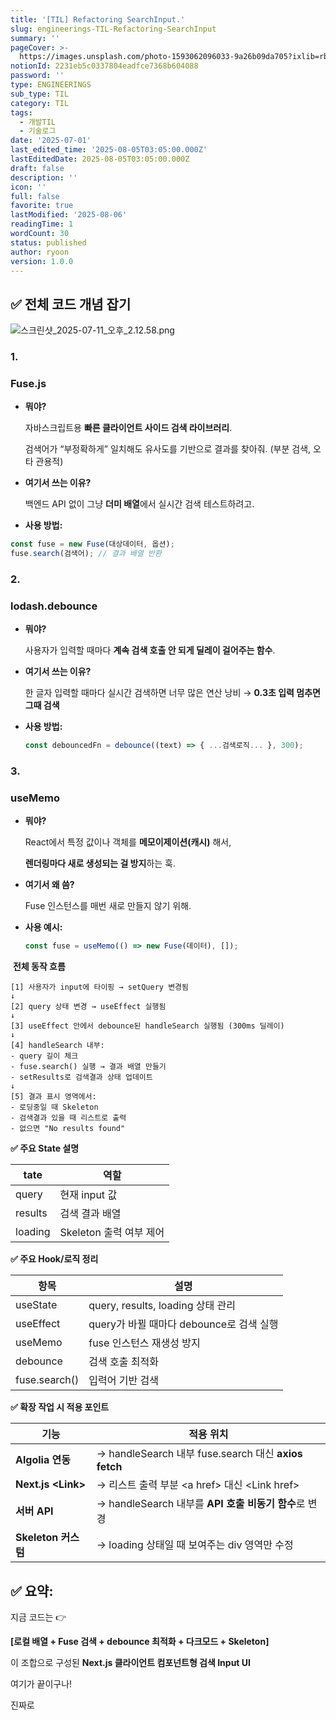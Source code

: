 ```yaml
---
title: '[TIL] Refactoring SearchInput.'
slug: engineerings-TIL-Refactoring-SearchInput
summary: ''
pageCover: >-
  https://images.unsplash.com/photo-1593062096033-9a26b09da705?ixlib=rb-4.0.3&q=85&fm=jpg&crop=entropy&cs=srgb
notionId: 2231eb5c0337804eadfce7368b604088
password: ''
type: ENGINEERINGS
sub_type: TIL
category: TIL
tags:
  - 개발TIL
  - 기술로그
date: '2025-07-01'
last_edited_time: '2025-08-05T03:05:00.000Z'
lastEditedDate: 2025-08-05T03:05:00.000Z
draft: false
description: ''
icon: ''
full: false
favorite: true
lastModified: '2025-08-06'
readingTime: 1
wordCount: 30
status: published
author: ryoon
version: 1.0.0
---
```


## **✅ 전체 코드 개념 잡기**


![스크린샷_2025-07-11_오후_2.12.58.png](https://res.cloudinary.com/dyrdul1dd/image/upload/v1754508555/norkive-notion-images/1754508552544-E1_84_89_E1_85_B3_E1_84_8F_E1_85_B3_E1_84_85_E1_85_B5_E1_86_AB_E1_84_89_E1_85_A3_E1_86_BA_2025-07-11_E1_84_8B_E1_85_A9_E1_84_92_E1_85_AE_2.12.58.png)


### **1.**


### **Fuse.js**

- **뭐야?**

    자바스크립트용 **빠른 클라이언트 사이드 검색 라이브러리**.


    검색어가 “부정확하게” 일치해도 유사도를 기반으로 결과를 찾아줘. (부분 검색, 오타 관용적)

- **여기서 쓰는 이유?**

    백엔드 API 없이 그냥 **더미 배열**에서 실시간 검색 테스트하려고.

- **사용 방법:**

```typescript
const fuse = new Fuse(대상데이터, 옵션);
fuse.search(검색어); // 결과 배열 반환
```


### **2.**


### **lodash.debounce**

- **뭐야?**

    사용자가 입력할 때마다 **계속 검색 호출 안 되게 딜레이 걸어주는 함수**.

- **여기서 쓰는 이유?**

    한 글자 입력할 때마다 실시간 검색하면 너무 많은 연산 낭비 → **0.3초 입력 멈추면 그때 검색**

- **사용 방법:**

    ```typescript
    const debouncedFn = debounce((text) => { ...검색로직... }, 300);
    ```


### **3.**


### **useMemo**

- **뭐야?**

    React에서 특정 값이나 객체를 **메모이제이션(캐시)** 해서,


    **렌더링마다 새로 생성되는 걸 방지**하는 훅.

- **여기서 왜 씀?**

    Fuse 인스턴스를 매번 새로 만들지 않기 위해.

- **사용 예시:**

    ```typescript
    const fuse = useMemo(() => new Fuse(데이터), []);
    ```



 **전체 동작 흐름**



```plain text
[1] 사용자가 input에 타이핑 → setQuery 변경됨
↓
[2] query 상태 변경 → useEffect 실행됨
↓
[3] useEffect 안에서 debounce된 handleSearch 실행됨 (300ms 딜레이)
↓
[4] handleSearch 내부:
- query 길이 체크
- fuse.search() 실행 → 결과 배열 만들기
- setResults로 검색결과 상태 업데이트
↓
[5] 결과 표시 영역에서:
- 로딩중일 때 Skeleton
- 검색결과 있을 때 리스트로 출력
- 없으면 "No results found"
```



**✅ 주요 State 설명**



| **tate** | **역할**            |
| -------- | ----------------- |
| query    | 현재 input 값        |
| results  | 검색 결과 배열          |
| loading  | Skeleton 출력 여부 제어 |



**✅ 주요 Hook/로직 정리**



| **항목**        | **설명**                        |
| ------------- | ----------------------------- |
| useState      | query, results, loading 상태 관리 |
| useEffect     | query가 바뀔 때마다 debounce로 검색 실행 |
| useMemo       | fuse 인스턴스 재생성 방지              |
| debounce      | 검색 호출 최적화                     |
| fuse.search() | 입력어 기반 검색                     |



**✅ 확장 작업 시 적용 포인트**



| **기능**             | **적용 위치**                                        |
| ------------------ | ------------------------------------------------ |
| **Algolia 연동**     | → handleSearch 내부 fuse.search 대신 **axios fetch** |
| **Next.js &lt;Link&gt;** | → 리스트 출력 부분 &lt;a href&gt; 대신 &lt;Link href&gt;              |
| **서버 API**         | → handleSearch 내부를 **API 호출 비동기 함수**로 변경         |
| **Skeleton 커스텀**   | → loading 상태일 때 보여주는 div 영역만 수정                  |


## **✅ 요약:**


지금 코드는 👉


**[로컬 배열 + Fuse 검색 + debounce 최적화 + 다크모드 + Skeleton]**


이 조합으로 구성된 **Next.js 클라이언트 컴포넌트형 검색 Input UI**


여기가 끝이구나!


진짜로 

